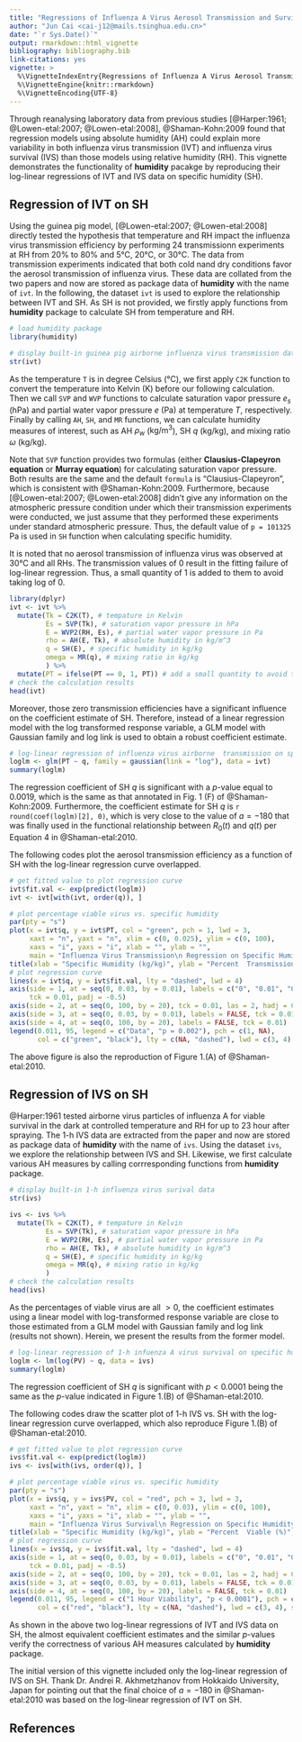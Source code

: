```yaml
---
title: "Regressions of Influenza A Virus Aerosol Transmission and Survival on Specific Humidity"
author: "Jun Cai <cai-j12@mails.tsinghua.edu.cn>"
date: "`r Sys.Date()`"
output: rmarkdown::html_vignette
bibliography: bibliography.bib
link-citations: yes
vignette: >
  %\VignetteIndexEntry{Regressions of Influenza A Virus Aerosol Transmission and Survival on Specific Humidity}
  %\VignetteEngine{knitr::rmarkdown}
  %\VignetteEncoding{UTF-8}
---
```


Through reanalysing laboratory data from previous studies [@Harper:1961; @Lowen-etal:2007; @Lowen-etal:2008], @Shaman-Kohn:2009 found that regression models using absolute humidity (AH) could explain more variability in both influenza virus transmission (IVT) and influenza virus survival (IVS) than those models using relative humidity (RH). This vignette demonstrates the functionality of **humidity** pacakge by reproducing their log-linear regressions of IVT and IVS data on specific humidity (SH).

## Regression of IVT on SH

Using the guinea pig model, [@Lowen-etal:2007; @Lowen-etal:2008] directly tested the hypothesis that temperature and RH impact the influenza virus transmission efficiency by performing 24 transmissionn experiments at RH from 20% to 80% and 5&deg;C, 20&deg;C, or 30&deg;C. The data from transmission experiments indicated that both cold nand dry conditions favor the aerosol transmission of influenza virus. These data are collated from the two papers and now are stored as package data of **humidity** with the name of `ivt`. In the following, the dataset `ivt` is used to explore the relationship between IVT and SH. As SH is not provided, we firstly apply functions from **humidity** package to calculate SH from temperature and RH.
```r
# load humidity package
library(humidity)

# display built-in guinea pig airborne influenza virus transmission data
str(ivt)
```

As the temperature `T` is in degree Celsius (°C), we first apply `C2K` function to convert the temperature into Kelvin (K) before our following calculation. Then we call `SVP` and `WVP` functions to calculate saturation vapor pressure $e_s$ (hPa) and partial water vapor pressure $e$ (Pa) at temperature $T$, respectively. Finally by calling `AH`, `SH`, and `MR` functions, we can calculate humidity measures of interest, such as AH $\rho_w$ ($\mathrm{kg/m^3}$), SH $q$ (kg/kg), and mixing ratio $\omega$ (kg/kg).

Note that `SVP` function provides two formulas (either **Clausius-Clapeyron equation** or **Murray equation**) for calculating saturation vapor pressure. Both results are the same and the default `formula` is "Clausius-Clapeyron", which is consistent with @Shaman-Kohn:2009. Furthermore, because [@Lowen-etal:2007; @Lowen-etal:2008] didn't give any information on the atmospheric pressure condition under which their transmission experiments were conducted, we just assume that they performed these experiments under standard atmospheric pressure. Thus, the default value of `p = 101325` Pa is used in `SH` function when calculating specific humidity.

It is noted that no aerosol transmission of influenza virus was observed at 30&deg;C and all RHs. The transmission values of 0 result in the fitting failure of log-linear regression. Thus, a small quantity of 1 is added to them to avoid taking log of 0.
```r
library(dplyr)
ivt <- ivt %>% 
  mutate(Tk = C2K(T), # tempature in Kelvin
         Es = SVP(Tk), # saturation vapor pressure in hPa
         E = WVP2(RH, Es), # partial water vapor pressure in Pa
         rho = AH(E, Tk), # absolute humidity in kg/m^3
         q = SH(E), # specific humidity in kg/kg
         omega = MR(q), # mixing ratio in kg/kg
         ) %>%
  mutate(PT = ifelse(PT == 0, 1, PT)) # add a small quantity to avoid taking log of zero
# check the calculation results
head(ivt)
```

Moreover, those zero transmission efficiencies have a significant influence on the coefficient estimate of SH. Therefore, instead of a linear regression model with the log transformed response variable, a GLM model with Gaussian family and log link is used to obtain a robust coefficient estimate.
```r
# log-linear regression of influenza virus airborne  transmission on specific humididty
loglm <- glm(PT ~ q, family = gaussian(link = "log"), data = ivt)
summary(loglm)
```

The regression coefficient of SH $q$ is significant with a $p$-value equal to 0.0019, which is the same as that annotated in Fig. 1 (F) of @Shaman-Kohn:2009. Furthermore, the coefficient estimate for SH $q$ is `r round(coef(loglm)[2], 0)`, which is very close to the value of $a = -180$ that was finally used in the functional relationship between $R_0 (t)$ and $q(t)$ per Equation 4 in @Shaman-etal:2010.

The following codes plot the aerosol transmission efficiency as a function of SH with the log-linear regression curve overlapped.
```r
# get fitted value to plot regression curve
ivt$fit.val <- exp(predict(loglm))
ivt <- ivt[with(ivt, order(q)), ]

# plot percentage viable virus vs. specific humidity
par(pty = "s")
plot(x = ivt$q, y = ivt$PT, col = "green", pch = 1, lwd = 3, 
     xaxt = "n", yaxt = "n", xlim = c(0, 0.025), ylim = c(0, 100), 
     xaxs = "i", yaxs = "i", xlab = "", ylab = "", 
     main = "Influenza Virus Transmission\n Regression on Specific Humidity")
title(xlab = "Specific Humidity (kg/kg)", ylab = "Percent  Transmission (%)", mgp = c(2, 1, 0))
# plot regression curve
lines(x = ivt$q, y = ivt$fit.val, lty = "dashed", lwd = 4)
axis(side = 1, at = seq(0, 0.03, by = 0.01), labels = c("0", "0.01", "0.02", "0.03"), 
     tck = 0.01, padj = -0.5)
axis(side = 2, at = seq(0, 100, by = 20), tck = 0.01, las = 2, hadj = 0.5)
axis(side = 3, at = seq(0, 0.03, by = 0.01), labels = FALSE, tck = 0.01)
axis(side = 4, at = seq(0, 100, by = 20), labels = FALSE, tck = 0.01)
legend(0.011, 95, legend = c("Data", "p = 0.002"), pch = c(1, NA), 
       col = c("green", "black"), lty = c(NA, "dashed"), lwd = c(3, 4), seg.len = 5)
```
The above figure is also the reproduction of Figure 1.(A) of @Shaman-etal:2010.

## Regression of IVS on SH

@Harper:1961 tested airborne virus particles of influenza A for viable survival in the dark at controlled temperature and RH for up to 23 hour after spraying. The 1-h IVS data are extracted from the paper and now are stored as package data of **humidity** with the name of `ivs`. Using the dataset `ivs`, we explore the relationship between IVS and SH. Likewise, we first calculate various AH measures by calling corrresponding functions from **humidity** package.
```r
# display built-in 1-h influenza virus surival data
str(ivs)

ivs <- ivs %>% 
  mutate(Tk = C2K(T), # tempature in Kelvin
         Es = SVP(Tk), # saturation vapor pressure in hPa
         E = WVP2(RH, Es), # partial water vapor pressure in Pa
         rho = AH(E, Tk), # absolute humidity in kg/m^3
         q = SH(E), # specific humidity in kg/kg
         omega = MR(q), # mixing ratio in kg/kg
         )
# check the calculation results
head(ivs)
```

As the percentages of viable virus are all $\gt 0$, the coefficient estimates using a linear model with log-transformed response variable are close to those estimated from a GLM model with Gaussian family and log link (results not shown). Herein, we present the results from the former model.
```r
# log-linear regression of 1-h infuenza A virus survival on specific humididty
loglm <- lm(log(PV) ~ q, data = ivs)
summary(loglm)
```
The regression coefficient of SH $q$ is significant with $p < 0.0001$ being the same as the $p$-value indicated in Figure 1.(B) of @Shaman-etal:2010.

The following codes draw the scatter plot of 1-h IVS vs. SH with the log-linear regression curve overlapped, which also reproduce Figure 1.(B) of @Shaman-etal:2010.

```r
# get fitted value to plot regression curve
ivs$fit.val <- exp(predict(loglm))
ivs <- ivs[with(ivs, order(q)), ]

# plot percentage viable virus vs. specific humidity
par(pty = "s")
plot(x = ivs$q, y = ivs$PV, col = "red", pch = 3, lwd = 3, 
     xaxt = "n", yaxt = "n", xlim = c(0, 0.03), ylim = c(0, 100), 
     xaxs = "i", yaxs = "i", xlab = "", ylab = "", 
     main = "Influenza Virus Survival\n Regression on Specific Humidity")
title(xlab = "Specific Humidity (kg/kg)", ylab = "Percent  Viable (%)", mgp = c(2, 1, 0))
# plot regression curve
lines(x = ivs$q, y = ivs$fit.val, lty = "dashed", lwd = 4)
axis(side = 1, at = seq(0, 0.03, by = 0.01), labels = c("0", "0.01", "0.02", "0.03"), 
     tck = 0.01, padj = -0.5)
axis(side = 2, at = seq(0, 100, by = 20), tck = 0.01, las = 2, hadj = 0.5)
axis(side = 3, at = seq(0, 0.03, by = 0.01), labels = FALSE, tck = 0.01)
axis(side = 4, at = seq(0, 100, by = 20), labels = FALSE, tck = 0.01)
legend(0.011, 95, legend = c("1 Hour Viability", "p < 0.0001"), pch = c(3, NA), 
       col = c("red", "black"), lty = c(NA, "dashed"), lwd = c(3, 4), seg.len = 5)
```

As shown in the above two log-linear regressions of IVT and IVS data on SH, the almost equivalent coefficient estimates and the similar $p$-values verify the correctness of various AH measures calculated by **humidity** package.

The initial version of this vignette included only the log-linear regression of IVS on SH. Thank Dr. Andrei R. Akhmetzhanov from Hokkaido University, Japan for pointing out that the final choice of $a = -180$ in @Shaman-etal:2010 was based on the log-linear regression of IVT on SH.

## References
